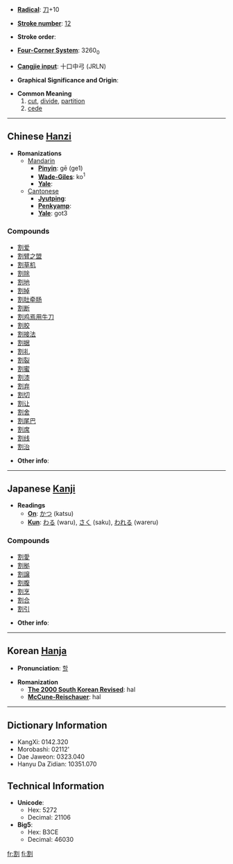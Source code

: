 * '''[[Wiktionary:Chinese radical index| Radical]]''': [[Wiktionary:Chinese radical index 刀|刀]]+10

* '''[[Wiktionary:Chinese total strokes index|Stroke number]]''': [[Wiktionary:Chinese total strokes index 12|12]]

* '''Stroke order''': 

* '''[[Wiktionary:Chinese four corner index|Four-Corner System]]''': 3260<sub>0</sub>

* '''[[Wiktionary:Chinese Cangjie index|Cangjie input]]''': 十口中弓 (JRLN)

* '''Graphical Significance and Origin''': 

* '''Common Meaning'''
*# [[cut]], [[divide]], [[partition]]
*# [[cede]]


----

== Chinese [[Hanzi]] ==

* '''Romanizations'''
** [[Mandarin]]
*** '''[[Pinyin]]''': gē (ge1)
*** '''[[Wade-Giles]]''': ko<sup>1</sup>
*** '''[[Yale]]''': 
**[[Cantonese]]
***'''[[Jyutping]]''':
***'''[[Penkyamp]]''': 
***'''[[Yale]]''': got3

===Compounds===
*[[割爱]]
*[[割臂之盟]]
*[[割草机]]
*[[割除]]
*[[割地]]
*[[割掉]]
*[[割肚牵肠]]
*[[割断]]
*[[割鸡焉用牛刀]]
*[[割胶]]
*[[割接法]]
*[[割据]]
*[[割礼]]
*[[割裂]]
*[[割蜜]]
*[[割漆]]
*[[割弃]]
*[[割切]]
*[[割让]]
*[[割舍]]
*[[割尾巴]]
*[[割席]]
*[[割线]]
*[[割治]]

* '''Other info''': 

----

== Japanese [[Kanji]] ==

* '''Readings'''
** '''[[On]]''': [[かつ]] (katsu)
** '''[[Kun]]''': [[わる]] (waru), [[さく]] (saku), [[われる]] (wareru)

===Compounds===
*[[割愛]]
*[[割拠]]
*[[割譲]]
*[[割腹]]
*[[割烹]]
*[[割合]]
*[[割引]]

* '''Other info''':  

----

== Korean [[Hanja]] ==

* '''Pronunciation''': [[할]]

* '''Romanization'''
** '''[[The 2000 South Korean Revised Romanization|The 2000 South Korean Revised]]''': hal
** '''[[McCune-Reischauer]]''': hal

----

== Dictionary Information ==

* KangXi: 0142.320
* Morobashi: 02112'
* Dae Jaweon: 0323.040
* Hanyu Da Zidian: 10351.070

== Technical Information ==

* '''Unicode''':
** Hex: 5272
** Decimal: 21106
* '''Big5''':
** Hex: B3CE
** Decimal: 46030

[[fr:割]]
[[fi:割]]